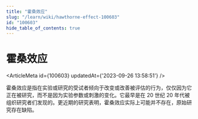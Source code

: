 ```yaml
---
title: "霍桑效应"
slug: "/learn/wiki/hawthorne-effect-100603"
id: "100603"
hide_table_of_contents: true
---
```



# 霍桑效应

<ArticleMeta id={100603} updatedAt={'2023-09-26 13:58:51'} />
<div className='border-solid border-b border-t-0 my-4 border-[var(--ifm-color-gray-300)]' />

霍桑效应是指在实验或研究的受试者倾向于改变或改善被评估的行为，仅仅因为它正在被研究，而不是因为实验参数或刺激的变化。它最早是在 20 世纪 20 年代被组织研究者们发现的。更近期的研究表明，霍桑效应实际上可能并不存在，原始研究存在缺陷。
